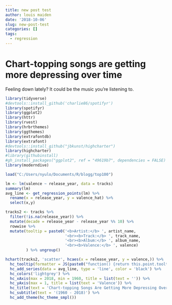 ```yaml
---
title: new post test
author: louis maiden
date: '2018-10-06'
slug: new-post-test
categories: []
tags:
  - regression
---
```


# Chart-topping songs are getting more depressing over time

Feeling down lately? It could be the music you're listening to.


```r
library(tidyverse)
#devtools::install_github('charlie86/spotifyr')
library(spotifyr)
library(ggplot2)
library(httr)
library(rvest)
library(hrbrthemes)
library(ggthemes)
library(extrafontdb)
library(extrafont)
#devtools::install_github("jbkunst/highcharter")
library(highcharter)
#library(githubinstall)
#gh_install_packages("ggplot2", ref = "49619b7", dependencies = FALSE)
library(moderndive)
```




```r

load("C:/Users/nyulo/Documents/R/blogg/top100")

lm <- lm(valence ~ release_year, data = tracks)
summary(lm)
avg_line <- get_regression_points(lm) %>% 
  rename(x = release_year, y = valence_hat) %>% 
  select(x,y)

tracks2 <- tracks %>% 
  filter(!is.na(release_year)) %>% 
  mutate(decade = release_year - release_year %% 10) %>%
  rowwise %>% 
  mutate(tooltip = paste0('<b>Artist:</b> ', artist_name,
                          '<br><b>Track:</b> ', track_name,
                          '<br><b>Album:</b> ', album_name,
                          '<br><b>Valence:</b> ', valence)
         ) %>% ungroup()

hchart(tracks2, 'scatter', hcaes(x = release_year, y = valence,)) %>% 
  hc_tooltip(formatter = JS(paste0("function() {return this.point.tooltip;}")), useHTML = T) %>% 
  hc_add_series(data = avg_line, type = 'line', color = 'black') %>%
  hc_colors('lightgrey') %>%
  hc_xAxis(max = 2018, min = 1960, title = list(text = '')) %>% 
  hc_yAxis(max = 1, title = list(text = 'Valence')) %>% 
  hc_title(text = 'Chart-topping Songs Are Getting More Depressing Over Time') %>% 
  hc_subtitle(text = '(1960 - 2018)') %>% 
  hc_add_theme(hc_theme_smpl())


```